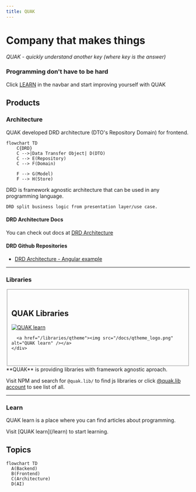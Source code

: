 ```yaml
---
title: QUAK
---
```



<style jsx global>{`
body {
  background: linear-gradient(
      180deg,
      hsla(0, 0%, 100%, 0) 0,
      #fff min(110vw, 800px)
    ),
    fixed
      repeating-radial-gradient(
        circle at 50% min(calc(50vw + 3.5rem), calc(300px + 5rem)),
        #f5f5f5 0,
        #fff 40px
      );
}
.dark body {
  background: linear-gradient(
    0deg,
    hsla(0, 0%, 100%, 0.2) 0,
    #000 min(110vw, 800px)
  ),
  fixed
    repeating-radial-gradient(
      circle at 50% min(calc(50vw + 3.5rem), calc(300px + 5rem)),
      #050505 0,
      #000 40px
    );
}
.w-100 {width: 100%;}
.w-50 {width: 50%;}
.gap-5 {gap: 1.5rem;}
.flex {display: flex;}
.flex-row {flex-direction: row;}
.flex-column {flex-direction: column;}
.align-center {align-items: center;}
.justify-center {justify-content: center;}
.container {
    width: 100%;
    max-width: 1200px;
}
.text-muted {color: #999;}
main {
    text-align: center;
}
.mx-auto {margin: 0 auto; width: 100%;}
.border-red {border: 1px solid red;}
.bg-muted {
    padding: 1rem;
}
.bg-muted a:hover img {
    opacity: 1;
}
.text-center {text-align: center;}
.m-5 {margin: 1.5rem;}
.mt-5 {margin-top: 1.5rem;}
.border-muted-dotted {
    border: 1px dotted #999;
    border-radius: 5px;
}
`}</style>


# Company that makes things

<em>QUAK - quickly understand another key (where key is the answer)</em>

### Programming don't have to be hard
<span className="text-muted">Click</span> [LEARN](/learn) <span className="text-muted"> in the navbar and start improving yourself with QUAK</span>

## Products

### Architecture

QUAK developed DRD architecture (DTO's Repository Domain) for frontend.

```mermaid
flowchart TD
    C{DRD}
    C -->|Data Transfer Object| D(DTO)
    C --> E(Repository)
    C --> F(Domain)

    F --> G(Model)
    F --> H(Store)
```

<Callout emoji="ℹ️" type="info">
    DRD is framework agnostic architecture that can be used in any programming language.
    
    DRD split business logic from presentation layer/use case.
</Callout>

#### DRD Architecture Docs

You can check out docs at [DRD Architecture](/learn/architecture/drd)

#### DRD Github Repositories

- [DRD Architecture - Angular example](https://github.com/Walikuperek/DRD-frontend-architecture/tree/master)

<hr className="m-5 border-muted-dotted" />

### Libraries

<fieldset className="border-muted-dotted mt-5">
  <span>&nbsp;</span>
  <div className="flex flex-column mx-auto">
    <div className="text-center">
      <h2 className="fs-24 text-muted">QUAK Libraries</h2>
    </div>
    <div className="flex align-center justify-center gap-5 container mx-auto bg-muted">
      <a href="/libraries/qstore"><img src="/docs/qstore_logo.png" alt="QUAK learn" /></a>
      
      <a href="/libraries/qtheme"><img src="/docs/qtheme_logo.png" alt="QUAK learn" /></a>
    </div>
  </div>
  <span>&nbsp;</span>
</fieldset>

 
<Callout emoji="👾">
  **QUAK** is providing libraries with framework agnostic aproach.
</Callout>

Visit NPM and search for `@quak.lib/` to find js libraries or click [@quak.lib account](https://www.npmjs.com/~quak.lib) to see list of all.


<hr className="m-5 border-muted-dotted" />

### Learn

QUAK learn is a place where you can find articles about programming.

<Callout emoji="ℹ️" type="info">
    Visit [QUAK learn](/learn) to start learning.
</Callout>

<div className="text-center mt-5">
  <h2 className="fs-24 text-muted">Topics</h2>
</div>

```mermaid
flowchart TD
  A(Backend)
  B(Frontend)
  C(Architecture)
  D(AI)
```